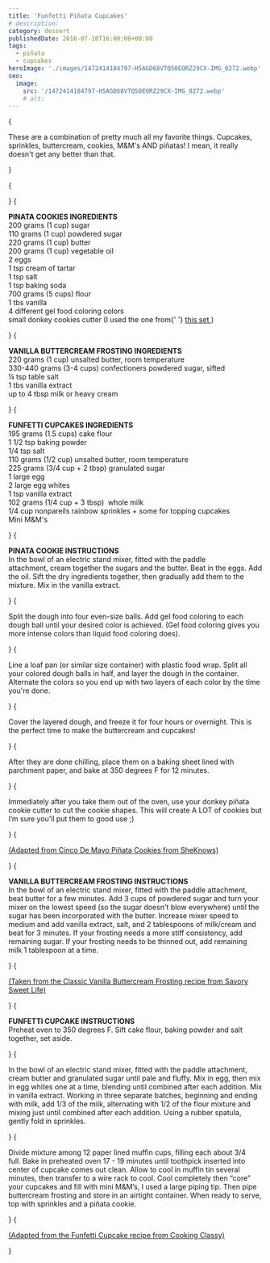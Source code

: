 ```yaml
---
title: 'Funfetti Piñata Cupcakes'
# description:
category: dessert
publishedDate: 2016-07-10T16:00:00+00:00
tags:
  - piñata
  - cupcakes
heroImage: './images/1472414184797-H5AGD68VTQ50EORZ29CX-IMG_0272.webp'
seo:
  image:
    src: '/1472414184797-H5AGD68VTQ50EORZ29CX-IMG_0272.webp'
    # alt:
---
```



{<p>These are a combination of pretty much all my favorite things. Cupcakes,
sprinkles, buttercream, cookies, M&amp;M's AND piñatas! I mean, it really
doesn't get any better than that.</p>}

{<p><Picture src={ContentImage1} alt=""/></p>}
{<p><strong>PINATA COOKIES INGREDIENTS</strong>
<br />
200 grams (1 cup) sugar
<br />
110 grams (1 cup) powdered sugar
<br />
220 grams (1 cup) butter
<br />
200 grams (1 cup) vegetable oil
<br />2 eggs
<br />1 tsp cream of tartar
<br />1 tsp salt
<br />1 tsp baking soda
<br />
700 grams (5 cups) flour
<br />1 tbs vanilla
<br />4 different gel food coloring colors
<br />
small donkey cookies cutter (I used the one from{' '}
<a
		target="_blank"
		href="https://www.amazon.com/Wilton-Noahs-Metal-Cookie-Cutters/dp/B00076TPN0/ref=sr_1_13?ie=UTF8&amp;qid=1470327556&amp;sr=8-13&amp;keywords=donkey+cookie+cutter"
	>
this set
</a>
)</p>}
{<p><strong>VANILLA BUTTERCREAM FROSTING INGREDIENTS</strong>
<br />
220 grams (1 cup) unsalted butter, room temperature
<br />
330-440 grams (3-4 cups) confectioners powdered sugar, sifted
<br />¼ tsp table salt
<br />1 tbs vanilla extract
<br />
up to 4 tbsp milk or heavy cream</p>}
{<p><strong>FUNFETTI CUPCAKES INGREDIENTS</strong>
<br />
195 grams (1.5 cups) cake flour
<br />1 1/2 tsp baking powder
<br />
1/4 tsp salt
<br />
110 grams (1/2 cup) unsalted butter, room temperature
<br />
225 grams (3/4 cup + 2 tbsp) granulated sugar
<br />1 large egg
<br />2 large egg whites
<br />1 tsp vanilla extract
<br />
102 grams (1/4 cup + 3 tbsp)  whole milk
<br />
1/4 cup nonpareils rainbow sprinkles + some for topping cupcakes
<br />
Mini M&amp;M's</p>}
{<p><strong>PINATA COOKIE INSTRUCTIONS</strong>
<br />
In the bowl of an electric stand mixer, fitted with the paddle
attachment, cream together the sugars and the butter. Beat in the eggs. Add
the oil. Sift the dry ingredients together, then gradually add them to the
mixture. Mix in the vanilla extract.</p>}
{<p>Split the dough into four even-size balls. Add gel food coloring to each dough
ball until your desired color is achieved. (Gel food coloring gives you more
intense colors than liquid food coloring does).</p>}
{<p>Line a loaf pan (or similar size container) with plastic food wrap. Split all
your colored dough balls in half, and layer the dough in the container.
Alternate the colors so you end up with two layers of each color by the time
you're done.</p>}
{<p>Cover the layered dough, and freeze it for four hours or overnight. This is
the perfect time to make the buttercream and cupcakes!</p>}
{<p>After they are done chilling, place them on a baking sheet lined with
parchment paper, and bake at 350 degrees F for 12 minutes.</p>}
{<p>Immediately after you take them out of the oven, use your donkey piñata cookie
cutter to cut the cookie shapes. This will create A LOT of cookies but I’m
sure you’ll put them to good use ;)</p>}
{<p><a
		target="_blank"
		href="http://www.sheknows.com/food-and-recipes/articles/958083/cinco-de-mayo-pinata-cookies"
	>
(Adapted from Cinco De Mayo Piñata Cookies from SheKnows)
</a></p>}
{<p><strong>VANILLA BUTTERCREAM FROSTING INSTRUCTIONS</strong>
<br />
In the bowl of an electric stand mixer, fitted with the paddle attachment,
beat butter for a few minutes. Add 3 cups of powdered sugar and turn your
mixer on the lowest speed (so the sugar doesn't blow everywhere) until the
sugar has been incorporated with the butter. Increase mixer speed to medium
and add vanilla extract, salt, and 2 tablespoons of milk/cream and beat for 3
minutes. If your frosting needs a more stiff consistency, add remaining sugar.
If your frosting needs to be thinned out, add remaining milk 1 tablespoon at a
time.</p>}
{<p><a
		target="_blank"
		href="http://savorysweetlife.com/2010/03/buttercream-frosting/"
	>
(Taken from the Classic Vanilla Buttercream Frosting recipe from Savory
Sweet Life)
</a></p>}
{<p><strong>FUNFETTI CUPCAKE INSTRUCTIONS</strong>
<br />
Preheat oven to 350 degrees F. Sift cake flour, baking powder and salt
together, set aside.</p>}
{<p>In the bowl of an electric stand mixer, fitted with the paddle attachment,
cream butter and granulated sugar until pale and fluffy. Mix in egg, then mix
in egg whites one at a time, blending until combined after each addition. Mix
in vanilla extract. Working in three separate batches, beginning and ending
with milk, add 1/3 of the milk, alternating with 1/2 of the flour mixture and
mixing just until combined after each addition. Using a rubber spatula, gently
fold in sprinkles.</p>}
{<p>Divide mixture among 12 paper lined muffin cups, filling each about 3/4
full. Bake in preheated oven 17 - 19 minutes until toothpick inserted into
center of cupcake comes out clean. Allow to cool in muffin tin several
minutes, then transfer to a wire rack to cool. Cool completely then “core”
your cupcakes and fill with mini M&amp;M’s, I used a large piping tip. Then
pipe buttercream frosting and store in an airtight container. When ready to
serve, top with sprinkles and a piñata cookie.</p>}
{<p><a
		target="_blank"
		href="http://www.cookingclassy.com/2014/04/funfetti-cupcakes/"
	>
(Adapted from the Funfetti Cupcake recipe from Cooking Classy)
</a></p>}
